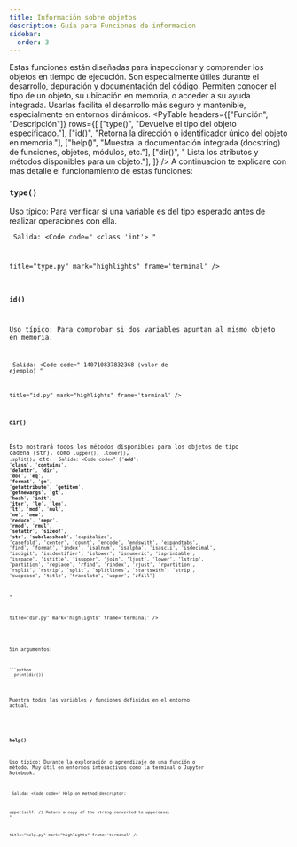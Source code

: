 ```yaml
---
title: Información sobre objetos
description: Guía para Funciones de informacion
sidebar:
  order: 3
---
```


Estas funciones están diseñadas para inspeccionar y comprender los objetos en tiempo de ejecución. Son especialmente útiles durante el desarrollo, depuración y documentación del código. Permiten conocer el tipo de un objeto, su ubicación en memoria, o acceder a su ayuda integrada. Usarlas facilita el desarrollo más seguro y mantenible, especialmente en entornos dinámicos.
<PyTable
  headers={["Función", "Descripción"]}
  rows={[
    ["type()", "Devuelve el tipo del objeto especificado."],
    ["id()", "Retorna la dirección o identificador único del objeto en memoria."],
    ["help()", "Muestra la documentación integrada (docstring) de funciones, objetos, módulos, etc."],
    ["dir()", "	Lista los atributos y métodos disponibles para un objeto."],
  ]}
/>
A continuacion te explicare con mas detalle el funcionamiento de estas funciones:

### `type()`

 Uso típico: Para verificar si una variable es del tipo esperado antes de realizar operaciones con ella.

<Code
code="
x = 42
print(type(x))
"
lang="py"
title="type.py"
mark="highlights"
frame='auto' />
Salida:
<Code
code="
<class 'int'>
"

title="type.py"
mark="highlights"
frame='terminal' />

### `id()`

Uso típico: Para comprobar si dos variables apuntan al mismo objeto en memoria.

<Code
code="
a = 10
b = a
print(id(a))
print(id(b))  # Mismo ID que a, ya que ambos apuntan al mismo objeto
"
lang="py"
title="id.py"
mark="highlights"
frame='auto' />
Salida:
<Code
code="
140710837832368 (valor de ejemplo)
"

title="id.py"
mark="highlights"
frame='terminal' />

### `dir()`

 Esto mostrará todos los métodos disponibles para los objetos de tipo cadena (str), como `.upper()`, `.lower()`, `.split()`, etc.
<Code
code="
print(dir(str))
"
lang="py"
title="dir.py"
mark="highlights"
frame='auto' />
Salida:
<Code
code="
['__add__', '__class__', '__contains__', '__delattr__', '__dir__',
 '__doc__', '__eq__', '__format__', '__ge__', '__getattribute__',
 '__getitem__', '__getnewargs__', '__gt__', '__hash__', '__init__',
 '__iter__', '__le__', '__len__', '__lt__', '__mod__', '__mul__',
 '__ne__', '__new__', '__reduce__', '__repr__', '__rmod__', '__rmul__',
 '__setattr__', '__sizeof__', '__str__', '__subclasshook__',
 'capitalize', 'casefold', 'center', 'count', 'encode', 'endswith',
 'expandtabs', 'find', 'format', 'index', 'isalnum', 'isalpha', 'isascii',
 'isdecimal', 'isdigit', 'isidentifier', 'islower', 'isnumeric',
 'isprintable', 'isspace', 'istitle', 'isupper', 'join', 'ljust', 'lower',
 'lstrip', 'partition', 'replace', 'rfind', 'rindex', 'rjust', 'rpartition',
 'rsplit', 'rstrip', 'split', 'splitlines', 'startswith', 'strip', 'swapcase',
 'title', 'translate', 'upper', 'zfill']

"

title="dir.py"
mark="highlights"
frame='terminal' />

<Aside type='note'>

Sin argumentos:

    ```python
      print(dir())
    ```
Muestra todas las variables y funciones definidas en el entorno actual.
</Aside>

### `help()`

Uso típico: Durante la exploración o aprendizaje de una función o método. Muy útil en entornos interactivos como la terminal o Jupyter Notebook.

<Code
code="
help(str.upper)
"
lang="py"
title="help.py"
mark="highlights"
frame='auto' />
Salida:
<Code
code="
Help on method_descriptor:

upper(self, /)
    Return a copy of the string converted to uppercase.
"

title="help.py"
mark="highlights"
frame='terminal' />
